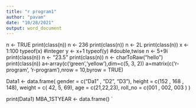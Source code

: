 ---
title: "r program1"
author: "pavam"
date: "10/28/2021"
output: word_document
---
n <- TRUE
print(class(n))
n <- 236
print(class(n))
n <- 2L
print(class(n))
x <- 1:100
typeof(x) #integer
y <- x+1
typeof(y) #double,twise
n <- 5+9i
print(class(n))
n <- "23.5"
print(class(n))
n <- charToRaw("hello")
print(class(n))
a<-array(c('green','yellow'),dim=c(5, 3, 2))
a=matrix(c('r-program', 'r-program'),nrow = 10,byrow = TRUE)

Data1 <- data.frame(
  gender = c("Da1" , "D2", "D3"),
  height = c(152 , 168 , 148),
  weight = c( 42, 5, 69),
  age  =   c(21,22,23),
  roll_no = c(001 , 002, 003 )
 )

print(Data1)
MBA_1STYEAR <- data.frame()
`
